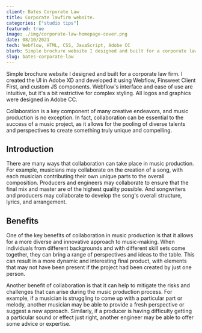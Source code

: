 ```yaml
---
client: Bates Corporate Law
title: Corporate lawfirm website.
categories: ["studio tips"]
featured: true
image: ./img/corporate-law-homepage-cover.png
date: 08/10/2021
tech: Webflow, HTML, CSS, JavaScript, Adobe CC
blurb: Simple brochure website I designed and built for a corporate law firm. I created the UI in Adobe XD and developed it using Webflow, Finsweet Client First, and custom JS components. Webflow's interface and ease of use are intuitive, but it's a bit restrictive for complex styling. All logos and graphics were designed in Adobe CC.
slug: bates-corporate-law
---
```


Simple brochure website I designed and built for a corporate law firm. I created the UI in Adobe XD and developed it using Webflow, Finsweet Client First, and custom JS components. Webflow's interface and ease of use are intuitive, but it's a bit restrictive for complex styling. All logos and graphics were designed in Adobe CC.

Collaboration is a key component of many creative endeavors, and music production is no exception. In fact, collaboration can be essential to the success of a music project, as it allows for the pooling of diverse talents and perspectives to create something truly unique and compelling.

## Introduction

There are many ways that collaboration can take place in music production. For example, musicians may collaborate on the creation of a song, with each musician contributing their own unique parts to the overall composition. Producers and engineers may collaborate to ensure that the final mix and master are of the highest quality possible. And songwriters and producers may collaborate to develop the song's overall structure, lyrics, and arrangement.

## Benefits

One of the key benefits of collaboration in music production is that it allows for a more diverse and innovative approach to music-making. When individuals from different backgrounds and with different skill sets come together, they can bring a range of perspectives and ideas to the table. This can result in a more dynamic and interesting final product, with elements that may not have been present if the project had been created by just one person.

Another benefit of collaboration is that it can help to mitigate the risks and challenges that can arise during the music production process. For example, if a musician is struggling to come up with a particular part or melody, another musician may be able to provide a fresh perspective or suggest a new approach. Similarly, if a producer is having difficulty getting a particular sound or effect just right, another engineer may be able to offer some advice or expertise.
